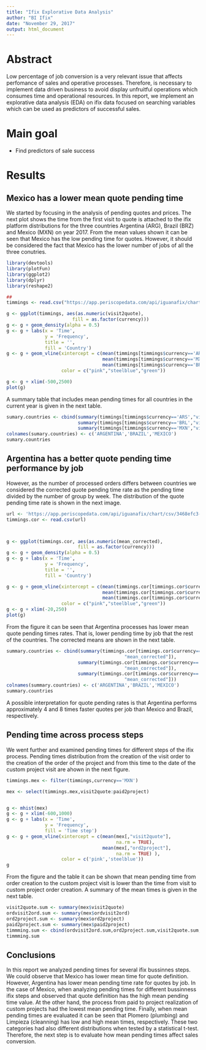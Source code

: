 ```yaml
---
title: "Ifix Explorative Data Analysis"
author: "BI Ifix"
date: "November 29, 2017"
output: html_document
---
```


# Abstract

Low percentage of job conversion is a very relevant issue that affects perfomance of sales and operative processes. Therefore, is necessary to implement data driven business to avoid display unfruitful operations which consumes time and operational
resources. In this report, we implement an explorative data analysis (EDA) on ifix data focused on searching variables which can be used as predictors of successful sales.




# Main goal

 * Find predictors of sale success
 
# Results

## Mexico has a lower mean quote pending time 

We started by focusing in the analysis of pending quotes and prices. The next plot shows the time from the first visit to quote is attached to the ifix platform distributions for the three countries Argentina (ARG), Brazil (BRZ) and Mexico (MXN) on year 2017. From the mean values shown it can be seen that Mexico has the low pending time for quotes. However, it should be considered the fact that Mexico has the lower number of jobs of all the three conutries.  

``` r

library(devtools)
library(plotFun)
library(ggplot2)
library(dplyr)
library(reshape2)

## 
timmings <- read.csv("https://app.periscopedata.com/api/iguanafix/chart/csv/00eb5d3c-6c3d-1433-8397-c5e5c4343828")

g <- ggplot(timmings, aes(as.numeric(visit2quote),
                        fill = as.factor(currency)))
g <- g + geom_density(alpha = 0.5)
g <- g + labs(x = 'Time',
              y = 'Frequency',
              title = '',
              fill = 'Country')
g <- g + geom_vline(xintercept = c(mean(timmings[timmings$currency=='ARS',"visit2quote"],na.rm = TRUE),
                                   mean(timmings[timmings$currency=='MXN',"visit2quote"],na.rm = TRUE),
                                   mean(timmings[timmings$currency=='BRL',"visit2quote"],na.rm = TRUE)),
                    color = c("pink","steelblue","green"))

g <- g + xlim(-500,2500)
plot(g)
``` 

A summary table that includes mean pending times for all countries in the current year is given in the next table.

```r
sumary.countries <- cbind(summary(timmings[timmings$currency=='ARS',"visit2quote"]),
                          summary(timmings[timmings$currency=='BRL',"visit2quote"]),
                          summary(timmings[timmings$currency=='MXN',"visit2quote"]))
colnames(sumary.countries) <- c('ARGENTINA','BRAZIL','MEXICO')
sumary.countries
```

## Argentina has a better quote pending time performance by job

However, as the number of processed orders differs between countries we considered
the corrected quote pending time rate as the pending time divided by the number of
group by week. The distribution of the quote pending time rate is shown in the
next image.



```r
url <- 'https://app.periscopedata.com/api/iguanafix/chart/csv/3468efc3-89d9-fcdf-14f7-5db32d32a845'
timmings.cor <- read.csv(url)



g <- ggplot(timmings.cor, aes(as.numeric(mean_corrected),
                          fill = as.factor(currency)))
g <- g + geom_density(alpha = 0.5)
g <- g + labs(x = 'Time',
              y = 'Frequency',
              title = '',
              fill = 'Country')

g <- g + geom_vline(xintercept = c(mean(timmings.cor[timmings.cor$currency=='ARS',"mean_corrected"],na.rm = TRUE),
                                   mean(timmings.cor[timmings.cor$currency=='MXN',"mean_corrected"],na.rm = TRUE),
                                   mean(timmings.cor[timmings.cor$currency=='BRL',"mean_corrected"],na.rm = TRUE)),
                    color = c("pink","steelblue","green"))
g <- g + xlim(-20,250)
plot(g)
```

From the figure it can be seen that Argentina processes has lower mean quote pending times rates. That is, lower pending time by job that the rest of the countries. The corrected means are shown in the next table.

```r
summary.countries <- cbind(summary(timmings.cor[timmings.cor$currency=='ARS',
                                           "mean_corrected"]),
                          summary(timmings.cor[timmings.cor$currency=='BRL',
                                           "mean_corrected"]),
                          summary(timmings.cor[timmings.cor$currency=='MXN',
                                           "mean_corrected"]))
colnames(summary.countries) <- c('ARGENTINA','BRAZIL','MEXICO')
summary.countries

```

A possible interpretation for quote pending rates is that Argentina performs
approximately 4 and 8 times faster quotes per job than Mexico and Brazil, respectively.


## Pending time across process steps

We went further and examined pending times for different steps of the ifix process. Pending times distribution from the creation of the visit order to the creation
of the order of the project and from this time to the date of the custom project visit are ahown in the next figure.

```r

timmings.mex <- filter(timmings,currency=='MXN')

mex <- select(timmings.mex,visit2quote:paid2project)


g <- mhist(mex)
g <- g + xlim(-600,1000)
g <- g + labs(x = 'Time',
              y = 'Frequency',
              fill = 'Time step')
g <- g + geom_vline(xintercept = c(mean(mex[,"visit2quote"],
                                        na.rm = TRUE),
                                   mean(mex[,"ord2project"],
                                        na.rm = TRUE) ), 
                    color = c('pink','steelblue'))
g
```

From the figure and the table it can be shown that mean pending time from order
creation to the custom project visit is lower than the time from visit to custom project order creation. A summary of the mean times is given in the next table.

```r

visit2quote.sum <- summary(mex$visit2quote)
ordvisit2ord.sum <- summary(mex$ordvisit2ord)
ord2project.sum <- summary(mex$ord2project)
paid2project.sum <- summary(mex$paid2project)
timmming.sum <- cbind(ordvisit2ord.sum,ord2project.sum,visit2quote.sum,paid2project.sum)
timmming.sum
```

## Conclusions

In this report we analyzed pending times for several ifix bussinnes steps. We could observe that Mexico has lower mean
time for quote definition. However, Argentina has lower mean pending time rate for quotes by job. In the case of Mexico,
when analyzing pending times for different bussinness ifix steps and observed that quote definition has the high mean 
pending time value. At the other hand, the process from paid to project realization of custom projects had the lowest
mean pending time. Finally, when mean pending times are evaluated it can be seen that Plomero (plumbing) and Limpieza (cleanning) has low and high mean times, respectively. These two categories had also different distributions when tested
by a statistical t-test. Therefore, the next step is to evaluate how mean pending times affect sales conversion. 